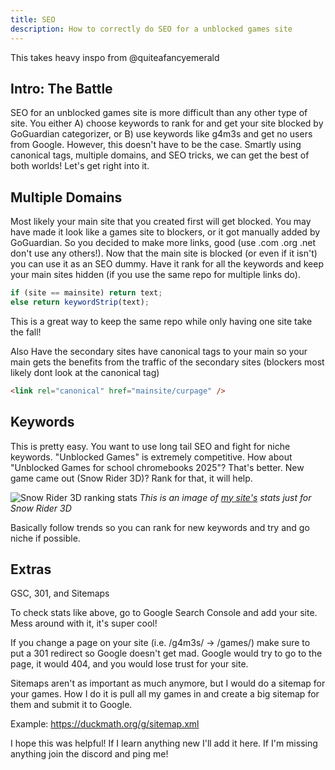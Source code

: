```yaml
---
title: SEO
description: How to correctly do SEO for a unblocked games site
---
```


This takes heavy inspo from @quiteafancyemerald

## Intro: The Battle

SEO for an unblocked games site is more difficult than any other type of site.
You either A) choose keywords to rank for and get your site blocked by GoGuardian categorizer, or B) use keywords like g4m3s and get no users from Google.
However, this doesn't have to be the case. Smartly using canonical tags, multiple domains, and SEO tricks, we can get the best of both worlds!
Let's get right into it.

## Multiple Domains

Most likely your main site that you created first will get blocked. You may have made it look like a games site to blockers, or it got manually added by GoGuardian. So you decided to make more links, good (use .com .org .net don't use any others!). Now that the main site is blocked (or even if it isn't) you can use it as an SEO dummy. Have it rank for all the keywords and keep your main sites hidden (if you use the same repo for multiple links do).

```js
if (site == mainsite) return text;
else return keywordStrip(text);
```

This is a great way to keep the same repo while only having one site take the fall!

Also Have the secondary sites have canonical tags to your main so your main gets the benefits from the traffic of the secondary sites (blockers most likely dont look at the canonical tag)

```html
<link rel="canonical" href="mainsite/curpage" />
```

## Keywords

This is pretty easy. You want to use long tail SEO and fight for niche keywords. "Unblocked Games" is extremely competitive. How about "Unblocked Games for school chromebooks 2025"? That's better. New game came out (Snow Rider 3D)? Rank for that, it will help.

![Snow Rider 3D ranking stats](../../../assets/guide_assets/seo/sr3d_ranking_duckmath.png)
_This is an image of [my site's](https://duckmath.org) stats just for Snow Rider 3D_

Basically follow trends so you can rank for new keywords and try and go niche if possible.

## Extras

GSC, 301, and Sitemaps

To check stats like above, go to Google Search Console and add your site. Mess around with it, it's super cool!

If you change a page on your site (i.e. /g4m3s/ -> /games/) make sure to put a 301 redirect so Google doesn't get mad.
Google would try to go to the page, it would 404, and you would lose trust for your site.

Sitemaps aren't as important as much anymore, but I would do a sitemap for your games.
How I do it is pull all my games in and create a big sitemap for them and submit it to Google.

Example: https://duckmath.org/g/sitemap.xml

I hope this was helpful! If I learn anything new I'll add it here.
If I'm missing anything join the discord and ping me!
